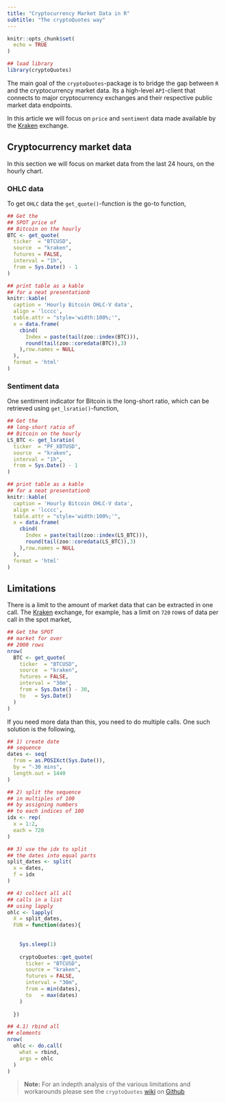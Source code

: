 ```yaml
---
title: "Cryptocurrency Market Data in R"
subtitle: "The cryptoQuotes way"
---
```


```r
knitr::opts_chunk$set(
  echo = TRUE
)
```

```r
## load library
library(cryptoQuotes)
```

The main goal of the `cryptoQuotes`-package is to bridge the gap between `R` and the cryptocurrency market data. Its a high-level `API`-client that connects to major cryptocurrency exchanges and their respective public market data endpoints.

In this article we will focus on `price` and `sentiment` data made available by the [Kraken](https://www.kraken.com/) exchange.

## Cryptocurrency market data

In this section we will focus on market data from the last 24 hours, on the hourly chart.

### OHLC data

To get `OHLC` data the `get_quote()`-function is the go-to function,

```r
## Get the
## SPOT price of 
## Bitcoin on the hourly
BTC <- get_quote(
  ticker  = "BTCUSD",
  source  = "kraken",
  futures = FALSE,
  interval = "1h",
  from = Sys.Date() - 1
)
```


```r
## print table as a kable
## for a neat presentationb
knitr::kable(
  caption = 'Hourly Bitcoin OHLC-V data',
  align = 'lcccc',
  table.attr = "style='width:100%;'",
  x = data.frame(
    cbind(
      Index = paste(tail(zoo::index(BTC))),
      round(tail(zoo::coredata(BTC)),3)
    ),row.names = NULL
  ),
  format = 'html'
)

```

### Sentiment data

One sentiment indicator for Bitcoin is the long-short ratio, which can be retrieved using `get_lsratio()`-function,

```r
## Get the
## long-short ratio of 
## Bitcoin on the hourly
LS_BTC <- get_lsratio(
  ticker  = "PF_XBTUSD",
  source  = "kraken",
  interval = "1h",
  from = Sys.Date() - 1
)
```


```r
## print table as a kable
## for a neat presentationb
knitr::kable(
  caption = 'Hourly Bitcoin OHLC-V data',
  align = 'lcccc',
  table.attr = "style='width:100%;'",
  x = data.frame(
    cbind(
      Index = paste(tail(zoo::index(LS_BTC))),
      round(tail(zoo::coredata(LS_BTC)),3)
    ),row.names = NULL
  ),
  format = 'html'
)

```


## Limitations

There is a limit to the amount of market data that can be extracted in one call. The [Kraken](https://www.kraken.com/) exchange, for example, has a limit on `720` rows of data per call in the spot market,

```r
## Get the SPOT
## market for over 
## 2000 rows
nrow(
  BTC <- get_quote(
    ticker  = "BTCUSD",
    source  = "kraken",
    futures = FALSE,
    interval = "30m",
    from = Sys.Date() - 30,
    to   = Sys.Date()
  )
)
```

If you need more data than this, you need to do multiple calls. One such solution is the following,

```r
## 1) create date
## sequence
dates <- seq(
  from = as.POSIXct(Sys.Date()),
  by = "-30 mins",
  length.out = 1440
)

## 2) split the sequence
## in multiples of 100
## by assigning numbers
## to each indices of 100
idx <- rep(
  x = 1:2,
  each = 720
)

## 3) use the idx to split
## the dates into equal parts
split_dates <- split(
  x = dates,
  f = idx
)

## 4) collect all all
## calls in a list
## using lapply
ohlc <- lapply(
  X = split_dates,
  FUN = function(dates){
    
    
    Sys.sleep(1)
    
    cryptoQuotes::get_quote(
      ticker = "BTCUSD",
      source = "kraken",
      futures = FALSE,
      interval = "30m",
      from = min(dates),
      to   = max(dates)
    )
    
  })

## 4.1) rbind all
## elements
nrow(
  ohlc <- do.call(
    what = rbind, 
    args = ohlc
  )
)
```

> **Note:** For an indepth analysis of the various limitations and workarounds please see the `cryptoQuotes` [wiki](https://github.com/serkor1/cryptoQuotes/wiki) on
> [Github](https://github.com/serkor1/cryptoQuotes)





